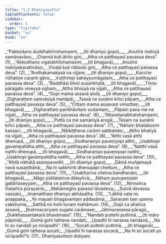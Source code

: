 ```yaml
---
title: "1.2 Dhaniyasutta"
tableOfContents: false
sidebar:
  order: 5
type: "tipitaka"
basket: "su"
book: "sn"
---
```



<DynamicBreadcrumb />

<Division number="18" book="sn" bookNo="18" page="282">

<Paragraph number="20" type="verses" book="sn">
_“Pakkodano duddhakhīrohamasmi, __(iti dhaniyo gopo)___  
_Anutīre mahiyā samānavāso;_  
_Channā kuṭi āhito gini,_  
_Atha ce patthayasī pavassa deva”. (1)_  

</Paragraph>

</Division>
<Division number="19" book="sn" bookNo="18" page="282">

<Paragraph number="21" type="verses" book="sn">
_“Akkodhano vigatakhilohamasmi, __(iti bhagavā)___  
_Anutīre mahiyekarattivāso;_  
_Vivaṭā kuṭi nibbuto gini,_  
_Atha ce patthayasī pavassa deva”. (2)_  

</Paragraph>

</Division>
<Division number="20" book="sn" bookNo="18" page="282">

<Paragraph number="22" type="verses" book="sn">
_“Andhakamakasā na vijjare, __(iti dhaniyo gopo)___  
_Kacche rūḷhatiṇe caranti gāvo;_  
_Vuṭṭhimpi saheyyumāgataṃ,_  
_Atha ce patthayasī pavassa deva”. (3)_  

</Paragraph>

</Division>
<Division number="21" book="sn" bookNo="18" page="282">

<Paragraph number="23" type="verses" book="sn">
_“Baddhāsi bhisī susaṅkhatā, __(iti bhagavā)___  
_Tiṇṇo pāragato vineyya oghaṃ;_  
_Attho bhisiyā na vijjati,_  
_Atha ce patthayasī pavassa deva”. (4)_  

</Paragraph>

</Division>
<Division number="22" book="sn" bookNo="18" page="282">

<Paragraph number="24" type="verses" book="sn">
_“Gopī mama assavā alolā, __(iti dhaniyo gopo)___  
_Dīgharattaṃ saṃvāsiyā manāpā;_  
_Tassā na suṇāmi kiñci pāpaṃ,_  
_Atha ce patthayasī pavassa deva”. (5)_  

</Paragraph>

</Division>
<Division number="23" book="sn" bookNo="18" page="282">

<Paragraph number="25" type="verses" book="sn">
_“Cittaṃ mama assavaṃ vimuttaṃ, __(iti bhagavā)___  
_Dīgharattaṃ paribhāvitaṃ sudantaṃ;_  
_Pāpaṃ pana me na vijjati,_  
_Atha ce patthayasī pavassa deva”. (6)_  

</Paragraph>

</Division>
<Division number="24" book="sn" bookNo="18" page="283">

<Paragraph number="26" type="verses" book="sn">
_“Attavetanabhatohamasmi, __(iti dhaniyo gopo)___  
_Puttā ca me samāniyā arogā;_  
_Tesaṃ na suṇāmi kiñci pāpaṃ,_  
_Atha ce patthayasī pavassa deva”. (7)_  

</Paragraph>

</Division>
<Division number="25" book="sn" bookNo="18" page="283">

<Paragraph number="27" type="verses" book="sn">
_“Nāhaṃ bhatakosmi kassaci, __(iti bhagavā)___  
_Nibbiṭṭhena carāmi sabbaloke;_  
_Attho bhatiyā na vijjati,_  
_Atha ce patthayasī pavassa deva”. (8)_  

</Paragraph>

</Division>
<Division number="26" book="sn" bookNo="18" page="283">

<Paragraph number="28" type="verses" book="sn">
_“Atthi vasā atthi dhenupā, __(iti dhaniyo gopo)___  
_Godharaṇiyo paveṇiyopi atthi;_  
_Usabhopi gavampatīdha atthi,_  
_Atha ce patthayasī pavassa deva”. (9)_  

</Paragraph>

</Division>
<Division number="27" book="sn" bookNo="18" page="283">

<Paragraph number="29" type="verses" book="sn">
_“Natthi vasā natthi dhenupā, __(iti bhagavā)___  
_Godharaṇiyo paveṇiyopi natthi;_  
_Usabhopi gavampatīdha natthi,_  
_Atha ce patthayasī pavassa deva”. (10)_  

</Paragraph>

</Division>
<Division number="28" book="sn" bookNo="18" page="283">

<Paragraph number="30" type="verses" book="sn">
_“Khilā nikhātā asampavedhī, __(iti dhaniyo gopo)___  
_Dāmā muñjamayā navā susaṇṭhānā;_  
_Na hi sakkhinti dhenupāpi chettuṃ,_  
_Atha ce patthayasī pavassa deva”. (11)_  

</Paragraph>

</Division>
<Division number="29" book="sn" bookNo="18" page="283">

<Paragraph number="31" type="verses" book="sn">
_“Usabhoriva chetva bandhanāni, __(iti bhagavā)___  
_Nāgo pūtilataṃva dālayitvā;_  
_Nāhaṃ punupessaṃ gabbhaseyyaṃ,_  
_Atha ce patthayasī pavassa deva”. (12)_  

</Paragraph>

</Division>
<Division number="30" book="sn" bookNo="18" page="283">

<Paragraph number="32" type="verses" book="sn">
_Ninnañca thalañca pūrayanto,_  
_Mahāmegho pavassi tāvadeva;_  
_Sutvā devassa vassato,_  
_Imamatthaṃ dhaniyo abhāsatha. (13)_  

</Paragraph>

</Division>
<Division number="31" book="sn" bookNo="18" page="284">

<Paragraph number="33" type="verses" book="sn">
_“Lābhā vata no anappakā,_  
_Ye mayaṃ bhagavantaṃ addasāma;_  
_Saraṇaṃ taṃ upema cakkhuma,_  
_Satthā no hohi tuvaṃ mahāmuni. (14)_  

</Paragraph>

</Division>
<Division number="32" book="sn" bookNo="18" page="284">

<Paragraph number="34" type="verses" book="sn">
_Gopī ca ahañca assavā,_  
_Brahmacariyaṃ sugate carāmase;_  
_Jātimaraṇassa pāragū,_  
_Dukkhassantakarā bhavāmase”. (15)_  

</Paragraph>

</Division>
<Division number="33" book="sn" bookNo="18" page="284">

<Paragraph number="35" type="verses" book="sn">
_“Nandati puttehi puttimā, __(iti māro pāpimā)___  
_Gomā gohi tatheva nandati;_  
_Upadhī hi narassa nandanā,_  
_Na hi so nandati yo nirūpadhi”. (16)_  

</Paragraph>

</Division>
<Division number="34" book="sn" bookNo="18" page="284">

<Paragraph number="36" type="verses" book="sn">
_“Socati puttehi puttimā, __(iti bhagavā)___  
_Gomā gohi tatheva socati;_  
_Upadhī hi narassa socanā,_  
_Na hi so socati yo nirūpadhī”ti. (17)_  


</Paragraph>
</Division>

<Paragraph number="37" type="center" book="sn">
Dhaniyasuttaṃ dutiyaṃ.
</Paragraph>